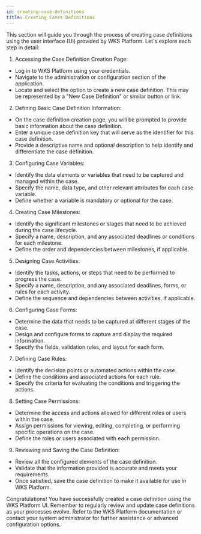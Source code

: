 ```yaml
---
id: creating-case-definitions
title: Creating Cases Definitions
---
```


This section will guide you through the process of creating case definitions using the user interface (UI) provided by WKS Platform. Let's explore each step in detail:
1.	Accessing the Case Definition Creation Page:
- Log in to WKS Platform using your credentials.
- Navigate to the administration or configuration section of the application.
- Locate and select the option to create a new case definition. This may be represented by a "New Case Definition" or similar button or link.
2.	Defining Basic Case Definition Information:
- On the case definition creation page, you will be prompted to provide basic information about the case definition.
- Enter a unique case definition key that will serve as the identifier for this case definition.
- Provide a descriptive name and optional description to help identify and differentiate the case definition.
3.	Configuring Case Variables:
- Identify the data elements or variables that need to be captured and managed within the case.
- Specify the name, data type, and other relevant attributes for each case variable.
- Define whether a variable is mandatory or optional for the case.
4.	Creating Case Milestones:
- Identify the significant milestones or stages that need to be achieved during the case lifecycle.
- Specify a name, description, and any associated deadlines or conditions for each milestone.
- Define the order and dependencies between milestones, if applicable.
5.	Designing Case Activities:
- Identify the tasks, actions, or steps that need to be performed to progress the case.
- Specify a name, description, and any associated deadlines, forms, or rules for each activity.
- Define the sequence and dependencies between activities, if applicable.
6.	Configuring Case Forms:
- Determine the data that needs to be captured at different stages of the case.
- Design and configure forms to capture and display the required information.
- Specify the fields, validation rules, and layout for each form.
7.	Defining Case Rules:
- Identify the decision points or automated actions within the case.
- Define the conditions and associated actions for each rule.
- Specify the criteria for evaluating the conditions and triggering the actions.
8.	Setting Case Permissions:
- Determine the access and actions allowed for different roles or users within the case.
- Assign permissions for viewing, editing, completing, or performing specific operations on the case.
- Define the roles or users associated with each permission.
9.	Reviewing and Saving the Case Definition:
- Review all the configured elements of the case definition.
- Validate that the information provided is accurate and meets your requirements.
- Once satisfied, save the case definition to make it available for use in WKS Platform.

Congratulations! You have successfully created a case definition using the WKS Platform UI. Remember to regularly review and update case definitions as your processes evolve. Refer to the WKS Platform documentation or contact your system administrator for further assistance or advanced configuration options.
